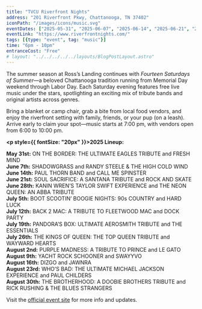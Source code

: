 ```yaml
---
title: "TVCU Riverfront Nights"
address: "201 Riverfront Pkwy, Chattanooga, TN 37402"
iconPath: "/images/icons/music.svg"
eventDates: ["2025-05-31", "2025-06-07", "2025-06-14", "2025-06-21", "2025-06-28", "2025-07-05", "2025-07-12", "2025-07-19", "2025-07-26", "2025-08-02", "2025-08-09", "2025-08-16", "2025-08-23", "2025-08-30"]
eventLink: "https://www.riverfrontnights.com/"
tags: [{type: "event", tag: "music"}]
time: "6pm - 10pm"
entranceCost: "Free"
# layout: "../../../../../layouts/BlogPostLayout.astro"
---
```


The summer season at Ross’s Landing continues with *Fourteen Saturdays of Summer*—a beloved Chattanooga tradition running from Memorial Day weekend through Labor Day. Each Saturday evening features free live music under the stars, spotlighting an exciting mix of tribute bands and original artists across genres.

Bring a blanket or camp chair, grab a bite from local food vendors, and enjoy the riverfront setting with family, friends, or your pup (on a leash). Arrive early to claim your spot—music starts at 7:00 pm, with vendors open from 6:00 to 10:00 pm.

<b><p style={{ fontSize: "20px" }}>2025 Lineup:</p></b>
<b className="2025-05-31">May 31st:</b> ON THE BORDER: THE ULTIMATE EAGLES TRIBUTE and FRESH MIND  
<b className="2025-06-07">June 7th:</b> SHADOWGRASS and RANDY STEELE & THE HIGH COLD WIND  
<b className="2025-06-14">June 14th:</b> PAUL THORN BAND and CALL ME SPINSTER  
<b className="2025-06-21">June 21st:</b> SOUL SACRIFICE: A SANTANA TRIBUTE and ROCK AND SKATE  
<b className="2025-06-28">June 28th:</b> KANIN WREN’S TAYLOR SWIFT EXPERIENCE and THE NEON QUEEN: AN ABBA TRIBUTE  
<b className="2025-07-05">July 5th:</b> BOOT SCOOTIN’ BOOGIE NIGHTS: 90s COUNTRY and HARD LUCK  
<b className="2025-07-12">July 12th:</b> BACK 2 MAC: A TRIBUTE TO FLEETWOOD MAC and DOCK PARTY  
<b className="2025-07-19">July 19th:</b> PANDORA’S BOX: ULTIMATE AEROSMITH TRIBUTE and THE ESSENTIALS  
<b className="2025-07-26">July 26th:</b> THE KINGS OF QUEEN: THE TOP QUEEN TRIBUTE and WAYWARD HEARTS  
<b className="2025-08-02">August 2nd:</b> PURPLE MADNESS: A TRIBUTE TO PRINCE and LE GATO  
<b className="2025-08-09">August 9th:</b> YACHT ROCK SCHOONER and SWAYYVO  
<b className="2025-08-16">August 16th:</b> DIZGO and JAWNRA  
<b className="2025-08-23">August 23rd:</b> WHO’S BAD: THE ULTIMATE MICHAEL JACKSON EXPERIENCE and PAUL CHILDERS  
<b className="2025-08-30">August 30th:</b> THE BROTHERHOOD: A DOOBIE BROTHERS TRIBUTE and RICK RUSHING & THE BLUES STRANGERS  

Visit the <a href="https://www.riverfrontnights.com/">official event site</a> for more info and updates.

<script is:inline>
  let pathSplit = window.location.pathname.split("/");
  let elId = pathSplit[pathSplit.length - 2];
  let els = document.getElementsByClassName(elId);

  Array.from(els).forEach((el) => el.classList.add("highlighted-date"));
</script>

